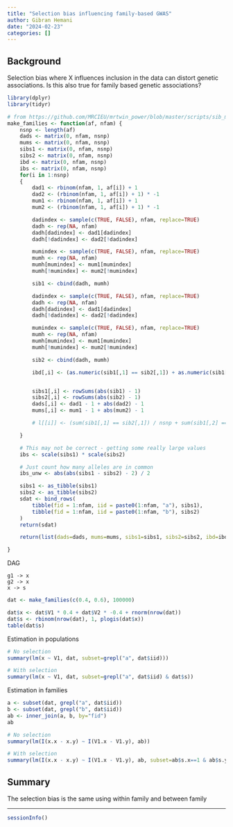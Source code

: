 ```yaml
---
title: "Selection bias influencing family-based GWAS"
author: Gibran Hemani
date: "2024-02-23"
categories: []
---
```


## Background

Selection bias where X influences inclusion in the data can distort genetic associations. Is this also true for family based genetic associations?

```r
library(dplyr)
library(tidyr)
```

```r
# from https://github.com/MRCIEU/mrtwin_power/blob/master/scripts/sib_mr_functions.r
make_families <- function(af, nfam) {
	nsnp <- length(af)
	dads <- matrix(0, nfam, nsnp)
	mums <- matrix(0, nfam, nsnp)
	sibs1 <- matrix(0, nfam, nsnp)
	sibs2 <- matrix(0, nfam, nsnp)
	ibd <- matrix(0, nfam, nsnp)
	ibs <- matrix(0, nfam, nsnp)
	for(i in 1:nsnp)
	{
		dad1 <- rbinom(nfam, 1, af[i]) + 1
		dad2 <- (rbinom(nfam, 1, af[i]) + 1) * -1
		mum1 <- rbinom(nfam, 1, af[i]) + 1
		mum2 <- (rbinom(nfam, 1, af[i]) + 1) * -1

		dadindex <- sample(c(TRUE, FALSE), nfam, replace=TRUE)
		dadh <- rep(NA, nfam)
		dadh[dadindex] <- dad1[dadindex]
		dadh[!dadindex] <- dad2[!dadindex]

		mumindex <- sample(c(TRUE, FALSE), nfam, replace=TRUE)
		mumh <- rep(NA, nfam)
		mumh[mumindex] <- mum1[mumindex]
		mumh[!mumindex] <- mum2[!mumindex]

		sib1 <- cbind(dadh, mumh)

		dadindex <- sample(c(TRUE, FALSE), nfam, replace=TRUE)
		dadh <- rep(NA, nfam)
		dadh[dadindex] <- dad1[dadindex]
		dadh[!dadindex] <- dad2[!dadindex]

		mumindex <- sample(c(TRUE, FALSE), nfam, replace=TRUE)
		mumh <- rep(NA, nfam)
		mumh[mumindex] <- mum1[mumindex]
		mumh[!mumindex] <- mum2[!mumindex]

		sib2 <- cbind(dadh, mumh)

		ibd[,i] <- (as.numeric(sib1[,1] == sib2[,1]) + as.numeric(sib1[,2] == sib2[,2])) / 2


		sibs1[,i] <- rowSums(abs(sib1) - 1)
		sibs2[,i] <- rowSums(abs(sib2) - 1)
		dads[,i] <- dad1 - 1 + abs(dad2) - 1
		mums[,i] <- mum1 - 1 + abs(mum2) - 1

		# l[[i]] <- (sum(sib1[,1] == sib2[,1]) / nsnp + sum(sib1[,2] == sib2[,2]) / nsnp) / 2

	}

	# This may not be correct - getting some really large values
	ibs <- scale(sibs1) * scale(sibs2)

	# Just count how many alleles are in common
	ibs_unw <- abs(abs(sibs1 - sibs2) - 2) / 2

    sibs1 <- as_tibble(sibs1)
    sibs2 <- as_tibble(sibs2)
    sdat <- bind_rows(
        tibble(fid = 1:nfam, iid = paste0(1:nfam, "a"), sibs1),
        tibble(fid = 1:nfam, iid = paste0(1:nfam, "b"), sibs2)
    )
    return(sdat)

	return(list(dads=dads, mums=mums, sibs1=sibs1, sibs2=sibs2, ibd=ibd, ibs=ibs, ibs_unw=ibs_unw))

}
```

DAG

```
g1 -> x
g2 -> x
x -> s
```


```r
dat <- make_families(c(0.4, 0.6), 100000)
```

```r
dat$x <- dat$V1 * 0.4 + dat$V2 * -0.4 + rnorm(nrow(dat))
dat$s <- rbinom(nrow(dat), 1, plogis(dat$x))
table(dat$s)
```

Estimation in populations

```r
# No selection
summary(lm(x ~ V1, dat, subset=grepl("a", dat$iid)))
```

```r
# With selection
summary(lm(x ~ V1, dat, subset=grepl("a", dat$iid) & dat$s))
```

Estimation in families

```r
a <- subset(dat, grepl("a", dat$iid))
b <- subset(dat, grepl("b", dat$iid))
ab <- inner_join(a, b, by="fid")
ab
```

```r
# No selection
summary(lm(I(x.x - x.y) ~ I(V1.x - V1.y), ab))
```

```r
# With selection
summary(lm(I(x.x - x.y) ~ I(V1.x - V1.y), ab, subset=ab$s.x==1 & ab$s.y==1))
```

## Summary

The selection bias is the same using within family and between family

---

```r
sessionInfo()
```
